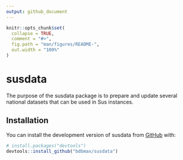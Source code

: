 ```yaml
---
output: github_document
---
```


```r
knitr::opts_chunk$set(
  collapse = TRUE,
  comment = "#>",
  fig.path = "man/figures/README-",
  out.width = "100%"
)
```

# susdata

The purpose of the susdata package is to prepare and update several national datasets that can be used in Sus instances.

## Installation

You can install the development version of susdata from [GitHub](https://github.com/) with:

``` r
# install.packages("devtools")
devtools::install_github("bdbmax/susdata")
```
